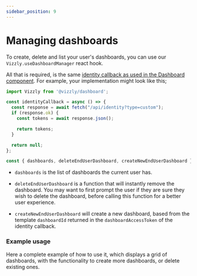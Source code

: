 ```yaml
---
sidebar_position: 9
---
```



# Managing dashboards

To create, delete and list your user's dashboards, you can use our `Vizzly.useDashboardManager` react hook.

All that is required, is the same [identity callback as used in the Dashboard component](/callbacks/identity). For example, your implementation might look like this;

```ts
import Vizzly from '@vizzly/dashboard';

const identityCallback = async () => {
  const response = await fetch("/api/identity?type=custom");
  if (response.ok) {
    const tokens = await response.json();

    return tokens;
  }

  return null;
};

const { dashboards, deleteEndUserDashboard, createNewEndUserDashboard } = Vizzly.useDashboardManager(identityCallback);
```

- `dashboards` is the list of dashboards the current user has.

- `deleteEndUserDashboard` is a function that will instantly remove the dashboard. You may want to first prompt the user if they
are sure they wish to delete the dashboard, before calling this function for a better user experience.

- `createNewEndUserDashboard` will create a new dashboard, based from the template `dashboardId` returned in the `dashboardAccessToken`
of the identity callback.


### Example usage
Here a complete example of how to use it, which displays a grid of dashboards, with the functionality to create more dashboards, or delete existing ones.

<RemoteCodeBlock
  language='ts'
  fileUrl='https://raw.githubusercontent.com/vizzly-co/examples/3279d2f0af06745f8d2213cbf7b86e0026a7ddb6/examples/next-js/pages/manage-dashboards.jsx'
/>